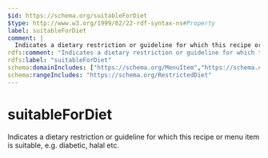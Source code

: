 ```yaml
---
$id: https://schema.org/suitableForDiet
$type: http://www.w3.org/1999/02/22-rdf-syntax-ns#Property
label: suitableForDiet
comment: |
  Indicates a dietary restriction or guideline for which this recipe or menu item is suitable, e.g. diabetic, halal etc.
rdfs:comment: "Indicates a dietary restriction or guideline for which this recipe or menu item is suitable, e.g. diabetic, halal etc."
rdfs:label: "suitableForDiet"
schema:domainIncludes: ["https://schema.org/MenuItem","https://schema.org/Recipe"]
schema:rangeIncludes: "https://schema.org/RestrictedDiet"
---
```


# suitableForDiet

Indicates a dietary restriction or guideline for which this recipe or menu item is suitable, e.g. diabetic, halal etc.

